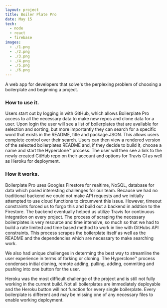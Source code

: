 ```yaml
---
layout: project
title: Boiler Plate Pro
date: May 15
tech:
  - node
  - react
  - firebase
images:
  - ./1.png
  - ./2.png
  - ./3.png
  - ./4.png
  - ./5.png
  - ./6.png
---
```


A web app for developers that solve's the perplexing problem of choosing a boilerplate and beginning a project.

### How to use it.

 Users start out by logging in with GitHub, which allows Boilerplate Pro access to all the necessary data to make new repos and clone data for a user.
 Upon login the user will see a list of boilerplates that are available for selection and sorting, but more importantly they can search for a specific word that exists in the README, title and package.JSON.
 This allows users complete control over their search. Users can then view a rendered version of the selected boilerplates README and, if they decide to build it, choose a name and start the Hyperclone™ process.
 The user will then see a link to the newly created GitHub repo on their account and options for Travis CI as well as Heroku for deployment.

 ### How it works.

 Boilerplate Pro uses Googles Firestore for realtime, NoSQL, database for data which posed interesting challenges for our team.
 Because we had no traditional backend we could not make API requests and we initially attempted to use cloud functions to circumvent this issue.
 However, timeout constraints forced us to forgo this and build out a backend in addtion to the Firestore.
 The backend eventually helped us utilize Travis for continuous integration on every project.
 The process of scraping the necessary boilerplates is very resource and time intensive, so much so that we had to build a rate limited and time based method to work in line with GitHubs API constraints.
 This process scrapes the boilerplate itself as well as the README and the dependencies which are necessary to make searching work.

 We also had unique challenges in determing the best way to streamline the user experience in terms of forking or cloning.
 The Hyperclone™ process condenses initial cloning, remote adding, pulling, adding, commiting and pushing into one button for the user.

 Heroku was the most difficult challenge of the project and is still not fully working in the current build.
 Not all boilerplates are immediately deployable and the Heroku button will not function for every single boilerplate.
 Every boilerplate is different and may be missing one of any necessary files to enable working deployment.
